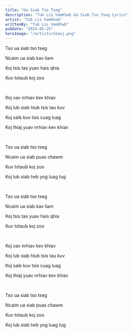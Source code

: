 ```yaml
---
title: "Ua Siab Tso Tseg"
description: "Tub Lis VamKhwb Ua Siab Tso Tseg Lyrics"
artist: "Tub Lis VamKhwb"
writtenBy: "Tub Lis VamKhwb"
pubDate: "2024-05-25"
heroImage: "/artists/nkauj.png"
---
```


Tso ua siab tso tseg

Ncaim ua siab kav liam

Koj tsis tas yuav hais qhia

Kuv totaub koj zoo

<br />

Koj xav nrhiav kev khiav

Koj lub siab hlub tsis tau kuv

Koj saib kuv tsis cuag luag

Koj thiaj yuav nrhiav kev khiav

<br />

Tso ua siab tso tseg

Ncaim ua siab puas chawm

Kuv totaub koj zoo

Koj lub siab twb yog luag tug

<br />

Tso ua siab tso tseg

Ncaim ua siab kav liam

Koj tsis tas yuav hais qhia

Kuv totaub koj zoo

<br />

Koj xav nrhiav kev khiav

Koj lub siab hlub tsis tau kuv

Koj saib kuv tsis cuag luag

Koj thiaj yuav nrhiav kev khiav

<br />

Tso ua siab tso tseg

Ncaim ua siab puas chawm

Kuv totaub koj zoo

Koj lub siab twb yog luag tug
